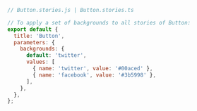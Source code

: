 ```js
// Button.stories.js | Button.stories.ts

// To apply a set of backgrounds to all stories of Button:
export default {
  title: 'Button',
  parameters: {
    backgrounds: {
      default: 'twitter',
      values: [
        { name: 'twitter', value: '#00aced' },
        { name: 'facebook', value: '#3b5998' },
      ],
    },
  },
};
```